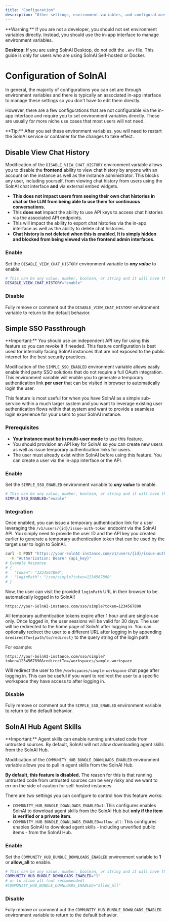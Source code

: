 ```yaml
---
title: "Configuration"
description: "Other settings, environment variables, and configurations for SolnAI"
---
```



<Callout type="warning" emoji="️⚠️">
  **Warning:**
  If you are not a developer, you should not set environment variables directly. Instead, you should use the in-app interface to manage environment variables.

**Desktop:**
If you are using SolnAI Desktop, do not edit the `.env` file. This guide is only for users who are using SolnAI Self-hosted or Docker.

</Callout>

# Configuration of SolnAI

In general, the majority of configurations you can set are through environment variables and there is typically an associated in-app interface to manage these settings so you don't have to edit them directly.

However, there are a few configurations that are not configurable via the in-app interface and require you to set environment variables directly. These are usually for more niche use cases that most users will not need.

<Callout type="info" emoji="️💡">
  **Tip:** After you set these environment variables, you will need to restart
  the SolnAI service or container for the changes to take effect.
</Callout>

## Disable View Chat History

Modification of the `DISABLE_VIEW_CHAT_HISTORY` environment variable allows you to disable the **frontend** ability to view chat history by anyone with an account on the instance as well as the instance administrator.
This blocks any user, including yourself, from viewing chat history from users using the SolnAI chat interface **and** via external embed widgets.

- **This does not impact users from seeing their own chat histories in chat or the LLM from being able to use them for continuous conversations.**
- This **does not** impact the ability to use API keys to access chat histories via the associated API endpoints.
- This will impact the ability to export chat histories via the in-app interface as well as the ability to delete chat histories.
- **Chat history is not deleted when this is enabled. It is simply hidden and blocked from being viewed via the frontend admin interfaces.**

### Enable

Set the `DISABLE_VIEW_CHAT_HISTORY` environment variable to **_any value_** to enable.

```bash
# This can be any value, number, boolean, or string and it will have the same effect.
DISABLE_VIEW_CHAT_HISTORY="enable"
```

### Disable

Fully remove or comment out the `DISABLE_VIEW_CHAT_HISTORY` environment variable to return to the default behavior.

## Simple SSO Passthrough

<Callout type="error" emoji="️🚨">
  **Important:** You should use an independent API key for using this feature so
  you can revoke it if needed. This feature configuration is best used for
  internally facing SolnAI instances that are not exposed to the public
  internet for the best security practices.
</Callout>

Modification of the `SIMPLE_SSO_ENABLED` environment variable allows easily enable third party SSO solutions that do not require a full OAuth integration. This environment variable
will enable you to generate a temporary authentication link **per user** that can be visited in browser to automatically login the user.

This feature is most useful for when you have SolnAI as a simple sub-service within a much larger system and you want to leverage existing user authentication flows within that system and want to provide a seamless login experience for your users to your SolnAI instance.

### Prerequisites

- **Your instance must be in multi-user mode** to use this feature.
- You should provision an API key for SolnAI so you can create new users as well as issue temporary authentication links for users.
- The user must already exist within SolnAI before using this feature. You can create a user via the in-app interface or the API.

### Enable

Set the `SIMPLE_SSO_ENABLED` environment variable to **_any value_** to enable.

```bash copy
# This can be any value, number, boolean, or string and it will have the same effect.
SIMPLE_SSO_ENABLED="enable"
```

### Integration

Once enabled, you can issue a temporary authentication link for a user leveraging the `/v1/users/{id}/issue-auth-token` endpoint via the SolnAI API.
You simply need to provide the user ID and the API key you created earlier to generate a temporary authentication token that can be used by the target user to login to SolnAI.

```bash copy
curl -X POST "https://your-SolnAI-instance.com/v1/users/{id}/issue-auth-token" \
  -H "Authorization: Bearer {api_key}"
# Example Response
# {
#   "token": "1234567890",
#   "loginPath": "/sso/simple?token=1234567890"
# }
```

Now, the user can visit the provided `loginPath` URL in their browser to be automatically logged in to SolnAI!

```text copy
https://your-SolnAI-instance.com/sso/simple?token=1234567890
```

All temporary authentication tokens expire after 1 hour and are single-use only. Once logged in, the user sessions will be valid for 30 days.
The user will be redirected to the home page of SolnAI after logging in.
You can optionally redirect the user to a different URL after logging in by appending `&redirectTo={path/to/redirect}` to the query string of the login path.

For example:

```text copy
https://your-SolnAI-instance.com/sso/simple?token=1234567890&redirectTo=/workspaces/sample-workspace
```

Will redirect the user to the `/workspaces/sample-workspace` chat page after logging in. This can be useful if you want to redirect the user to a specific workspace they have access to after logging in.

### Disable

Fully remove or comment out the `SIMPLE_SSO_ENABLED` environment variable to return to the default behavior.

## SolnAI Hub Agent Skills

<Callout type="error" emoji="️🚨">
  **Important:** Agent skills can enable running untrusted code from untrusted
  sources. By default, SolnAI will not allow downloading agent skills from
  the SolnAI Hub.
</Callout>

Modification of the `COMMUNITY_HUB_BUNDLE_DOWNLOADS_ENABLED` environment variable allows you to pull in agent skills from the SolnAI Hub.

**By default, this feature is disabled.** The reason for this is that running untrusted code from untrusted sources can be very risky and we want to err on the side of caution for self-hosted instances.

There are two settings you can configure to control how this feature works:

- `COMMUNITY_HUB_BUNDLE_DOWNLOADS_ENABLED=1`: This configures enables SolnAI to download agent skills from the SolnAI Hub but **only if the item is verified or a private item**.
- `COMMUNITY_HUB_BUNDLE_DOWNLOADS_ENABLED=allow_all`: This configures enables SolnAI to download agent skills - including unverified public items - from the SolnAI Hub.

### Enable

Set the `COMMUNITY_HUB_BUNDLE_DOWNLOADS_ENABLED` environment variable to **1** or **allow_all** to enable.

```bash
# This can be any value, number, boolean, or string and it will have the same effect.
COMMUNITY_HUB_BUNDLE_DOWNLOADS_ENABLED="1"
# or to allow all (not recommended)
#COMMUNITY_HUB_BUNDLE_DOWNLOADS_ENABLED="allow_all"
```

### Disable

Fully remove or comment out the `COMMUNITY_HUB_BUNDLE_DOWNLOADS_ENABLED` environment variable to return to the default behavior.
